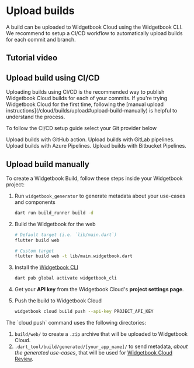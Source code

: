 # Upload builds

A build can be uploaded to Widgetbook Cloud using the Widgetbook CLI.
We recommend to setup a CI/CD workflow to automatically upload builds for each commit and branch.

## Tutorial video

<YouTube id="-7w1VqZD004" />

## Upload build using CI/CD

<Info>
Uploading builds using CI/CD is the recommended way to publish Widgetbook Cloud builds for each of your commits.
If you're trying Widgetbook Cloud for the first time, following the [manual upload instructions](/cloud/builds/upload#upload-build-manually) is helpful to understand the process.
</Info>

To follow the CI/CD setup guide select your Git provider below

<CardGroup>
    <Card title="GitHub" href="/cloud/guides/github/upload">
        Upload builds with GitHub action.
    </Card>
    <Card title="GitLab" href="/cloud/guides/gitlab/upload">
        Upload builds with GitLab pipelines.
    </Card>
    <Card title="Azure DevOps" href="/cloud/guides/azure/upload">
        Upload builds with Azure Pipelines.
    </Card>
    <Card title="Bitbucket" href="/cloud/guides/bitbucket/upload">
        Upload builds with Bitbucket Pipelines.
    </Card>
</CardGroup>

## Upload build manually

To create a Widgetbook Build, follow these steps inside your Widgetbook project:

1. Run `widgetbook_generator` to generate metadata about your use-cases and components

   ```bash
   dart run build_runner build -d
   ```

1. Build the Widgetbook for the web

   ```bash
   # Default target (i.e. `lib/main.dart`)
   flutter build web

   # Custom target
   flutter build web -t lib/main.widgetbook.dart
   ```

1. Install the [Widgetbook CLI](/cli)

   ```bash
   dart pub global activate widgetbook_cli
   ```

1. Get your **API key** from the Widgetbook Cloud's **project settings page**.

1. Push the build to Widgetbook Cloud

   ```bash
   widgetbook cloud build push --api-key PROJECT_API_KEY
   ```

<Info>
The `cloud push` command uses the following directories:

1. `build/web/` to create a `.zip` archive that will be uploaded to Widgetbook Cloud.
1. `.dart_tool/build/generated/[your_app_name]/` to send metadata, _about the generated use-cases_, that will be used for [Widgetbook Cloud Review](/cloud/reviews).

</Info>